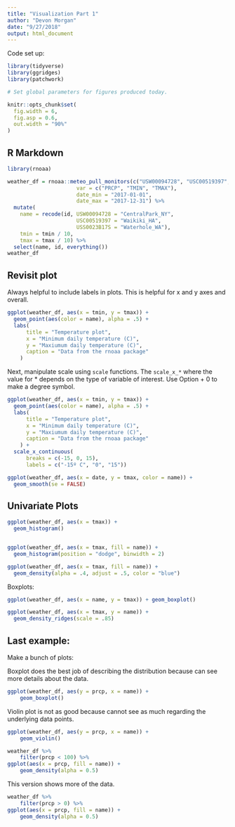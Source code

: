```yaml
---
title: "Visualization Part 1"
author: "Devon Morgan"
date: "9/27/2018"
output: html_document
---
```


Code set up: 

```r
library(tidyverse)
library(ggridges)
library(patchwork)

# Set global parameters for figures produced today. 

knitr::opts_chunk$set(
  fig.width = 6,
  fig.asp = 0.6,
  out.width = "90%"
)
```

## R Markdown


```r
library(rnoaa)

weather_df = rnoaa::meteo_pull_monitors(c("USW00094728", "USC00519397", "USS0023B17S"),
                      var = c("PRCP", "TMIN", "TMAX"), 
                      date_min = "2017-01-01",
                      date_max = "2017-12-31") %>%
  mutate(
    name = recode(id, USW00094728 = "CentralPark_NY", 
                      USC00519397 = "Waikiki_HA",
                      USS0023B17S = "Waterhole_WA"),
    tmin = tmin / 10,
    tmax = tmax / 10) %>%
  select(name, id, everything())
weather_df
```

## Revisit plot

Always helpful to include labels in plots. This is helpful for x and y axes and overall. 

```r
ggplot(weather_df, aes(x = tmin, y = tmax)) + 
  geom_point(aes(color = name), alpha = .5) +
  labs(
      title = "Temperature plot",
      x = "Minimum daily temperature (C)",
      y = "Maxiumum daily temperature (C)",
      caption = "Data from the rnoaa package"
    )
```

Next, manipulate scale using `scale` functions. The `scale_x_*` where the value for * depends on the type of variable of interest. Use Option + 0 to make a degree symbol. 

```r
ggplot(weather_df, aes(x = tmin, y = tmax)) + 
  geom_point(aes(color = name), alpha = .5) +
  labs(
      title = "Temperature plot",
      x = "Minimum daily temperature (C)",
      y = "Maxiumum daily temperature (C)",
      caption = "Data from the rnoaa package"
    ) + 
  scale_x_continuous(
      breaks = c(-15, 0, 15), 
      labels = c("-15º C", "0", "15"))
```










```r
ggplot(weather_df, aes(x = date, y = tmax, color = name)) + 
  geom_smooth(se = FALSE) 


```

## Univariate Plots


```r
ggplot(weather_df, aes(x = tmax)) + 
  geom_histogram()


ggplot(weather_df, aes(x = tmax, fill = name)) + 
  geom_histogram(position = "dodge", binwidth = 2)

ggplot(weather_df, aes(x = tmax, fill = name)) + 
  geom_density(alpha = .4, adjust = .5, color = "blue")
```

Boxplots: 

```r
ggplot(weather_df, aes(x = name, y = tmax)) + geom_boxplot()

ggplot(weather_df, aes(x = tmax, y = name)) + 
  geom_density_ridges(scale = .85)
```

## Last example: 

Make a bunch of plots: 

Boxplot does the best job of describing the distribution because can see more details about the data. 

```r
ggplot(weather_df, aes(y = prcp, x = name)) +
    geom_boxplot()
```

Violin plot is not as good because cannot see as much regarding the underlying data points. 

```r
ggplot(weather_df, aes(y = prcp, x = name)) +
    geom_violin()
```

```r
weather_df %>% 
    filter(prcp < 100) %>% 
ggplot(aes(x = prcp, fill = name)) + 
    geom_density(alpha = 0.5)
```

This version shows more of the data. 
```r
weather_df %>% 
    filter(prcp > 0) %>% 
ggplot(aes(x = prcp, fill = name)) + 
    geom_density(alpha = 0.5)
```



